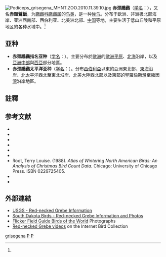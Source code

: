 {{noteTA
|1=zh-cn:䴙䴘目; zh-tw:鷉形目; 
}}
{{speciesbox
| name = 赤颈鸊鷉
| status = LC
| status_system = iucn3.1
| status_ref = <ref>{{IUCN|id=22696599 |title=''Podiceps grisegena'' |assessors=[[BirdLife_International|BirdLife International]]  |version=2019.3 |year=2018 |accessdate=7 August 2018}} 資料庫資料包含說明此物種被編入無危級別的原因</ref>
| image = Kamloops…on the McQueen Lk "O" map…Red Necked Grebe (8882980651).jpg
| image_width = 260px
| image_caption = 繁殖羽（太平洋亞種，攝於[[加拿大|加拿大]][[甘露市|甘露]]）
| image2 = Rothalstaucher Schlichtkleid.jpg
| image2_width = 260px
| image2_caption = 非繁殖羽（[[指名亞種|指名亞種]]，攝於[[德國|德國]][[基姆湖|基姆湖]]）
| genus = Podiceps
| species = grisegena
| authority = ([[彼得·波德爾特|Boddaert]], 1783)<ref name='id1299'>{{cite web| url =http://www.bioinfo.cn/db05/BjdwSpecies.php?action=view&id=1299| title =赤颈鸊鷉| work =《中国动物物种编目数据库》| publisher =中国科学院微生物研究所| author =中国科学院动物研究所| accessdate =2009-04-04| deadurl =yes| archiveurl =https://web.archive.org/web/20160305071506/http://www.bioinfo.cn/db05/BjdwSpecies.php?action=view&id=1299| archivedate =2016-03-05}}</ref>
| synonyms = *''Colymbus grisegena''<br />{{small|Boddaert, 1783}}
| range_map = PodicepsGrisegenaIUCNver2019-2.png
| range_map_width = 250px
| range_map_caption =  {{leftlegend|#00FF00|繁殖區|outline=gray}} {{leftlegend|#008000|[[留鳥|留鳥]]|outline=gray}} {{leftlegend|#007FFF|非繁殖區|outline=gray}}
}}
[[File:Podiceps_grisegena_MHNT.ZOO.2010.11.39.10.jpg|thumb]]
'''赤颈鸊鷉'''（[[学名|学名]]：{{lang|la|''Podiceps grisegena''}}），又名'''赤頸鷿鷈'''，为[[鸊鷉科|鸊鷉科]][[鸊鷉属|鸊鷉属]]的[[鸟类|鸟类]]，是一种[[候鸟|候鸟]]。分布于欧洲、非洲极北部海岸、亚洲西南部、西伯利亚、北美洲北部、[[中国|中国]]等地，主要生活于低山丘陵和平原地区的各种水域中。<ref name='id1299'/>

== 亚种 ==
*'''赤颈鸊鷉指名亚种'''（[[学名|学名]]：{{lang|la|''Podiceps grisegena grisegena''}}）。主要分布於[[歐洲|歐洲]]的[[歐洲平原|歐洲平原]]、[[北海_(大西洋)|北海]]沿岸，以及[[亞洲中部|亞洲中部]]與[[西亞|西亞]]部分地區。
*'''赤颈鸊鷉太平洋亚种'''（[[学名|学名]]：{{lang|la|''Podiceps grisegena holboellii''}}）。分布[[西伯利亞|西伯利亞]]以東的亞洲東北部、[[東海|東海]]沿岸、[[北太平洋|北太平洋]]西北至東北沿岸、[[北美大陸|北美大陸]]西北部以及東部的[[聖羅倫斯灣|聖羅倫斯灣]]至[[緬因灣|緬因灣]]沿岸地區。

==註釋==
{{reflist}}

== 参考文献 ==
{{refbegin}}
*{{cite book | last = Fjeldsa | first = Jon |title = The Grebes: Podicipedidae | year =2004  | publisher = Oxford University Press| location = Oxford| isbn = 0198500645 }}
*{{cite book | last = Harrison | first = Peter | coauthors= | title = Seabirds | url = https://archive.org/details/seabirds0000harr | year = 1988 | publisher = Christopher Helm|location = London | isbn = 0747014108 }}
*{{cite book | last = Johnsgard | first = Paul A. | coauthors =  | title = Diving Birds of North America | year = 1987 | location = Lincoln | publisher = University of Nebraska | isbn = 0803225660 | pages =  | url = http://digitalcommons.unl.edu/cgi/viewcontent.cgi?article=1005&context=bioscidivingbirds | access-date = 2011-07-19 | archive-date = 2014-09-03 | archive-url = https://web.archive.org/web/20140903123423/http://digitalcommons.unl.edu/cgi/viewcontent.cgi?article=1005&context=bioscidivingbirds | dead-url = no }}
*{{cite book | last = Lott | first = Dale F. | coauthors= | title = Intraspecific Variation in the Social Systems of Wild Vertebrates | url = https://archive.org/details/intraspecificvar0000lott | year =1991 |location = | publisher = CUP Archive| isbn = 0521370248}}
*{{cite book |last = Mullarney |first = Killian |coauthors = Svensson, Lars; Zetterstrom, Dan; Grant, Peter |title = Collins Bird Guide |year = 1999 |location = London |publisher = HarperCollins |isbn = 0-00-219728-6}}
*{{cite book | last = Ogilvie | first = M.A.  | coauthors= Rose, Chris | title = Grebes of the World | year = 2002|location = New York | publisher = Bruce Coleman Books | isbn =1872842038 }}
* Root, Terry Louise. (1988). ''Atlas of Wintering North American Birds: An Analysis of Christmas Bird Count Data''. Chicago: University of Chicago Press. ISBN 0226725405.
*{{cite book | author=Sibley, David | title= The North American Bird Guide | publisher= Pica Press | year=2000 | isbn=0873403984 | authorlink= David Allen Sibley}}
*{{cite book | last = Snow   | first =  David  |coauthors= Perrins, Christopher M  (editors)| title = [[The_Birds_of_the_Western_Palearctic|The Birds of the Western Palearctic]] (BWP) concise edition (2 volumes) | publisher = Oxford University Press |year = 1998| location =Oxford | isbn = 0-19-854099-X}}
{{refend}}

==外部連結==
{{Commons|Podiceps grisegena}}
{{refbegin}}
*[http://www.mbr-pwrc.usgs.gov/id/framlst/i0020id.html USGS - Red-necked Grebe Information] {{Wayback|url=http://www.mbr-pwrc.usgs.gov/id/framlst/i0020id.html |date=20210318214630 }}
*[http://sdakotabirds.com/species/red_necked_grebe_info.htm South Dakota Birds - Red-necked Grebe Information and Photos] {{Wayback|url=http://sdakotabirds.com/species/red_necked_grebe_info.htm |date=20210224180253 }}
*[http://www.flickr.com/search/groups/?w=42637302@N00&q=red-necked+grebe&m=pool Flicker Field Guide Birds of the World] Photographs
*[http://ibc.lynxeds.com/species/red-necked-grebe-podiceps-grisegena Red-necked Grebe videos] {{Wayback|url=http://ibc.lynxeds.com/species/red-necked-grebe-podiceps-grisegena |date=20160524114715 }} on the Internet Bird Collection
{{refend}}
{{Taxonbar|from=Q179919}}

[[Category:鸊鷉属|grisegena]]
[[Category:1783年描述的鸟类|P]]
[[Category:中国国家二级保护动物|P]]